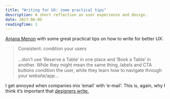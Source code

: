 ```yaml
---
title: "Writing for UX: some practical tips"
description: A short reflection on user experience and design.
date: 2017-06-05
readingTime: 1
---
```


<a href="https://blog.prototypr.io/writing-for-ux-some-practical-tips-f44b1d6c3927" target="_blank">Anjana Menon</a> with some great practical tips on how to write for better UX:

> Consistent: condition your users<br><br>&#8230;don’t use ‘Reserve a Table’ in one place and ‘Book a Table’ in another. While they might mean the same thing, labels and CTA buttons condition the user, while they learn how to navigate through your website/app&#8230;

I get annoyed when companies mix &#8217;email&#8217; with &#8216;e-mail&#8217;. This is, again, why I think it&#8217;s important that [designers write.](https://antonsten.com/designers-write/)